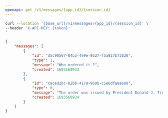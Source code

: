 ```yaml
---
openapi: get /v1/messages/{app_id}/{session_id}
---
```



<RequestExample>

```bash Example Request
curl --location '{base_url}/v1/messages/{app_id}/{session_id}' \
--header 'X-API-KEY: {token}'
'
```

</RequestExample>


<ResponseExample>

```json Response
{
    "messages": [
        {
            "id": "d5c90567-84b3-4e9e-9527-f5a927b73620",
            "type": 1,
            "message": "Who ordered it ?",
            "created": 1693560933
        },
        {
            "id": "caced2bc-82bb-4178-960b-c5e0dfa8e608",
            "type": 0,
            "message": "The order was issued by President Donald J. Trump.",
            "created": 1693560934
        }
    ]
}
```

</ResponseExample>